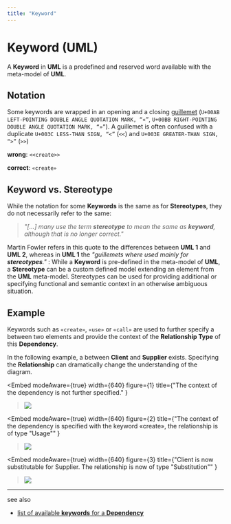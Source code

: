 ```yaml
---
title: "Keyword"
---
```



# Keyword (UML)

A **Keyword** in **UML** is a predefined and reserved word available with the meta-model of **UML**.

## Notation
Some keywords are wrapped in an opening and a closing [guillemet](https://en.wikipedia.org/wiki/Guillemet)
(`U+00AB LEFT-POINTING DOUBLE ANGLE QUOTATION MARK, “«”`, `U+00BB RIGHT-POINTING DOUBLE ANGLE QUOTATION MARK, “»”`).
A guillemet is often confused with a duplicate `U+003C LESS-THAN SIGN, “<”` (`<<`) and `U+003E GREATER-THAN SIGN, “>”` (`>>`)

**wrong**: `<<create>>`

**correct**: `«create»`


## Keyword vs. Stereotype
While the notation for some **Keywords** is the same as for **Stereotypes**, they do not necessarily refer to the same:

> _"[...] many use the term **stereotype** to mean the same as **keyword**, although that is no longer correct."_ <BibRef name="UML" pp="66" />

Martin Fowler refers in this quote to the differences between **UML 1** and **UML 2**, whereas in **UML 1** the _"guillemets where
used mainly for **stereotypes**."_ <BibRef name="UML" pp="66" />: While a **Keyword** is pre-defined in the
meta-model of **UML**, a **Stereotype** can be a custom defined model extending an element from the **UML** meta-model.
Stereotypes can be used for providing additional or specifying functional and semantic context in an otherwise ambiguous situation.


## Example
Keywords such as `«create»`, `«use»` or `«call»` are used to further specify a <GlosRef name="Dependency" file="uml.dependency" />
between two elements and provide the context of the **Relationship Type** of this **Dependency**.

In the following example, a <GlosRef name="Dependency" file="uml.dependency" />
between **Client** and **Supplier** exists. Specifying the **Relationship** can dramatically change the understanding
of the diagram.



<Embed
    modeAware={true}
    width={640}
    figure={1}
    title={"The context of the dependency is not further specified." }
 ><img src={DependencyUmlSvg}  /></Embed>

<Embed
    modeAware={true}
    width={640}
    figure={2}
    title={"The context of the dependency is specified with the keyword «create», the relationship is of type \"Usage\"" }
><img src={CreateUmlSvg}  /></Embed>

<Embed
    modeAware={true}
    width={640}
    figure={3}
    title={"Client is now substitutable for Supplier. The relationship is now of type \"Substitution\"" }
><img src={SubstituteUmlSvg}  /></Embed>


-----
see also
 - [list of available **keywords** for a **Dependency**](/docs/wiki/uml.dependency#dependency-relationship-keywords)





<BackButton />